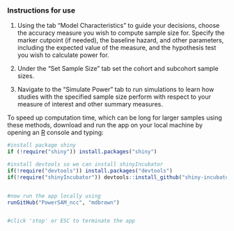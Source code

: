 ### Instructions for use

1. Using the tab "Model Characteristics" to guide your decisions, choose the accuracy measure you wish to compute sample size for. Specify the marker cutpoint (if needed), the baseline hazard, and other parameters, including the expected value of the measure, and the hypothesis test you wish to calculate power for.

2. Under the "Set Sample Size" tab set the cohort and subcohort sample sizes. 

3. Navigate to the "Simulate Power" tab to run simulations to learn how studies with the specified sample size perform with respect to your measure of interest and other summary measures. 

To speed up computation time, which can be long for larger samples using these methods, download and run the app on your local machine by opening an [R](http://www.r-project.org/) console and typing:

```r
#install package shiny
if (!require("shiny")) install.packages("shiny")

#install devtools so we can install shinyIncubator
if(!require("devtools")) install.packages("devtools")
if(!require("shinyIncubator")) devtools::install_github("shiny-incubator", "rstudio")


#now run the app locally using
runGitHub("PowerSAM_ncc", "mdbrown")


#click 'stop' or ESC to terminate the app

```

